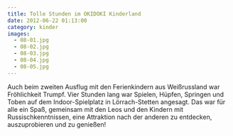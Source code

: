 ```yaml
---
title: Tolle Stunden im OKIDOKI Kinderland
date: 2012-06-22 01:13:00
category: kinder
images:
  - 08-01.jpg
  - 08-02.jpg
  - 08-03.jpg
  - 08-04.jpg
  - 08-05.jpg
---
```


Auch beim zweiten Ausflug mit den Ferienkindern aus Weißrussland war Fröhlichkeit Trumpf. Vier Stunden lang war Spielen, Hüpfen, Springen und Toben auf dem Indoor-Spielplatz in Lörrach-Stetten angesagt. Das war für alle ein Spaß, gemeinsam mit den Leos und den Kindern mit Russischkenntnissen, eine Attraktion nach der anderen zu entdecken, auszuprobieren und zu genießen!

